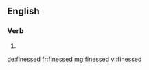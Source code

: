 ==English==

===Verb===
{{head|en|verb form}}

# {{en-past of|finesse}}

[[de:finessed]]
[[fr:finessed]]
[[mg:finessed]]
[[vi:finessed]]